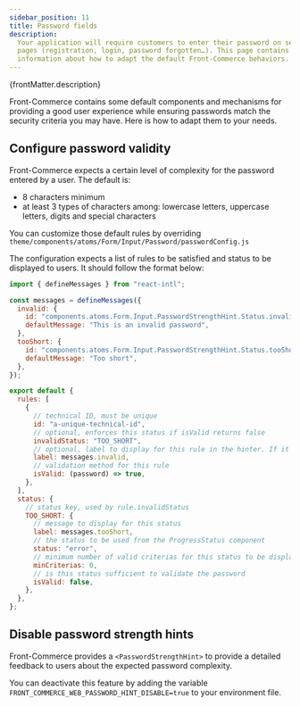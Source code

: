 ```yaml
---
sidebar_position: 11
title: Password fields
description:
  Your application will require customers to enter their password on several
  pages (registration, login, password forgotten…). This page contains all
  information about how to adapt the default Front-Commerce behaviors.
---
```



<p>{frontMatter.description}</p>

Front-Commerce contains some default components and mechanisms for providing a
good user experience while ensuring passwords match the security criteria you
may have. Here is how to adapt them to your needs.

## Configure password validity

<SinceVersion tag="2.12" />

Front-Commerce expects a certain level of complexity for the password entered by
a user. The default is:

- 8 characters minimum
- at least 3 types of characters among: lowercase letters, uppercase letters,
  digits and special characters

You can customize those default rules by overriding
`theme/components/atoms/Form/Input/Password/passwordConfig.js`

The configuration expects a list of rules to be satisfied and status to be
displayed to users. It should follow the format below:

```js title="theme/components/atoms/Form/Input/Password/passwordConfig.js"
import { defineMessages } from "react-intl";

const messages = defineMessages({
  invalid: {
    id: "components.atoms.Form.Input.PasswordStrengthHint.Status.invalid",
    defaultMessage: "This is an invalid password",
  },
  tooShort: {
    id: "components.atoms.Form.Input.PasswordStrengthHint.Status.tooShort",
    defaultMessage: "Too short",
  },
});

export default {
  rules: [
    {
      // technical ID, must be unique
      id: "a-unique-technical-id",
      // optional, enforces this status if isValid returns false
      invalidStatus: "TOO_SHORT",
      // optional, label to display for this rule in the hinter. If it is not defined, the rule is not displayed.
      label: messages.invalid,
      // validation method for this rule
      isValid: (password) => true,
    },
  ],
  status: {
    // status key, used by rule.invalidStatus
    TOO_SHORT: {
      // message to display for this status
      label: messages.tooShort,
      // the status to be used from the ProgressStatus component
      status: "error",
      // minimum number of valid criterias for this status to be display, only the first valid status sorted by minCriterias will be shown
      minCriterias: 0,
      // is this status sufficient to validate the password
      isValid: false,
    },
  },
};
```

## Disable password strength hints

Front-Commerce provides a `<PasswordStrengthHint>` to provide a detailed
feedback to users about the expected password complexity.

You can deactivate this feature by adding the variable
`FRONT_COMMERCE_WEB_PASSWORD_HINT_DISABLE=true` to your environment file.
